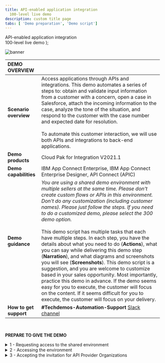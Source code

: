 ```yaml
---
title: API-enabled application integration
  100-level live demo
description: custom title page
tabs: [ 'Demo preparation', 'Demo script']
---
```


  <span>
    API-enabled application integration <br /> 100-level live demo
  </span>
);

![banner](./images/100-INT-API-enabled-Prep-GitHub-banner-short.jpg)

<span id="place1"></span>

| DEMO OVERVIEW | |
| :---         | :--- |
| **Scenario overview** | Access applications through APIs and integrations. This demo automates a series of steps to: obtain and validate input information from a customer with a concern, open a case in Salesforce, attach the incoming information to the case, analyze the tone of the situation, and respond to the customer with the case number and expected date for resolution.<br/><br/>To automate this customer interaction, we will use both APIs and integrations to back-end applications. |
| **Demo products** | Cloud Pak for Integration V2021.1 |
| **Demo capabilities** | IBM App Connect Enterprise, IBM App Connect Enterprise Designer, API Connect (APIC) |
| **Demo guidance** | *You are using a shared demo environment with multiple sellers at the same time. Please don't create custom flows or APIs in this environment. Don't do any customization (including customer names). Please just follow the steps. If you need to do a customized demo, please select the 300 demo option.*<br/><br/>This demo script has multiple tasks that each have multiple steps. In each step, you have the details about what you need to do (**Actions**), what you can say while delivering this demo step (**Narration**), and what diagrams and screenshots you will see (**Screenshots**). This demo script is a suggestion, and you are welcome to customize based in your sales opportunity. Most importantly, practice this demo in advance. If the demo seems easy for you to execute, the customer will focus on the content. If it seems difficult for you to execute, the customer will focus on your delivery. |
| **How to get support** | **#Techdemos-Automation-Support** <a href="https://ibm.enterprise.slack.com/app_redirect?channel=techdemos-automation-support" target="_blank" rel="noreferrer">Slack channel</a> |

<br/>

**PREPARE TO GIVE THE DEMO**

<details>

<summary>1 - Requesting access to the shared environment</summary>
<br/>

| **1.1** | **Accessing the Cloud Pak Outcomes collection** |
| :--- | :--- |
| **Actions** | Access the <a href="https://assetrepo.ibm.com/collection/cloud-pak-outcomes" target="_blank" rel="noreferrer">Cloud Pak Outcomes</a> collection on IBM Asset Repo and log in using your IBM credentials &nbsp; &nbsp; &nbsp; &nbsp; &nbsp; &nbsp; &nbsp; &nbsp; &nbsp; &nbsp; &nbsp; &nbsp; &nbsp; &nbsp; &nbsp; &nbsp; &nbsp; &nbsp; &nbsp; &nbsp; &nbsp; &nbsp; &nbsp; &nbsp; &nbsp; &nbsp; &nbsp; &nbsp; &nbsp; &nbsp; &nbsp; &nbsp; &nbsp; &nbsp; &nbsp; &nbsp; &nbsp; &nbsp; &nbsp; &nbsp; &nbsp; &nbsp; &nbsp; &nbsp; &nbsp; &nbsp; &nbsp; &nbsp; &nbsp; &nbsp; &nbsp; &nbsp; &nbsp; &nbsp; &nbsp; &nbsp; &nbsp; &nbsp; &nbsp; &nbsp; &nbsp; &nbsp; &nbsp; &nbsp; &nbsp; &nbsp; |

| **1.2** | **Reserve your OpenShift cluster** |
| :--- | :--- |
| **Actions** | On the Outcomes Environments, click on the **Environments** section (1) and select **Cloud Pak for Integration - Outcomes** (2) &nbsp; &nbsp; &nbsp; &nbsp; &nbsp; &nbsp; &nbsp; &nbsp; &nbsp; &nbsp; &nbsp; &nbsp;&nbsp; &nbsp; &nbsp; &nbsp; &nbsp; &nbsp; &nbsp; &nbsp; &nbsp; &nbsp; &nbsp; &nbsp; &nbsp; &nbsp; &nbsp; &nbsp; &nbsp; &nbsp; &nbsp; &nbsp; &nbsp; &nbsp; &nbsp; &nbsp; &nbsp; &nbsp; &nbsp; &nbsp; &nbsp; &nbsp; &nbsp; &nbsp; &nbsp; &nbsp; &nbsp; &nbsp; &nbsp; &nbsp; &nbsp; &nbsp; &nbsp; &nbsp; &nbsp; &nbsp; &nbsp; &nbsp; &nbsp; &nbsp; &nbsp; &nbsp; &nbsp; &nbsp; &nbsp; &nbsp; &nbsp; &nbsp; |
| **Screenshot** | <br/> ![](images/outcomes-cp4i.png) |

| **1.3** | **Defining the details of your ROKS reservation** |
| :--- | :--- |
| **Actions** | Select your *Reservation type*<br/><br/>Follow the **Create a reservation** form to define the details of your ROKS Reservation<br/><br/>After few seconds, your Cloud Pak for Integration Outcomes Demonstration is ready &nbsp; &nbsp; &nbsp; &nbsp; &nbsp; &nbsp; &nbsp; &nbsp; &nbsp; &nbsp; &nbsp; &nbsp; &nbsp; &nbsp; &nbsp; &nbsp; &nbsp; &nbsp; &nbsp; &nbsp; &nbsp; &nbsp; &nbsp; &nbsp; &nbsp; &nbsp; &nbsp; &nbsp; &nbsp; &nbsp; &nbsp; &nbsp; &nbsp; &nbsp; &nbsp; &nbsp; &nbsp; &nbsp; &nbsp; &nbsp; &nbsp; &nbsp; &nbsp; &nbsp; &nbsp; &nbsp; &nbsp; &nbsp; &nbsp; &nbsp; &nbsp; &nbsp; &nbsp; &nbsp; &nbsp; &nbsp; &nbsp; &nbsp; &nbsp; &nbsp; &nbsp; &nbsp; &nbsp; &nbsp; &nbsp; &nbsp; &nbsp; &nbsp; &nbsp; &nbsp; &nbsp; &nbsp; &nbsp; &nbsp; &nbsp; &nbsp; &nbsp; &nbsp; &nbsp; &nbsp; &nbsp; &nbsp; &nbsp; &nbsp; &nbsp; &nbsp; &nbsp; &nbsp; &nbsp; &nbsp; |
| **Screenshots** | <br/> ![](images/outcomes-reservation-type.png) <br/> ![](images/outcomes-create-reservation.png) <br/> ![](images/outcomes-ready.png) |

<br/>

**[Go to top](#place1)**

</details>

<details>

<summary>2 - Accessing the environment</summary>
<br/>

| **1.1** | **Receive and review emails** |
| :--- | :--- |
| **Actions** | Check your email<br/><br/>You should have received two emails, one from IBM Cloud and the second one from APIC Administrator<br/><br/> Let's start with the IBM Cloud's email, and in the next section you will use the APIC Administrator's email<br/><br/>In this first email, you should have the Environment URL, login and password (**Note**: Take note of them, you will use them multiple times during the demo Open the **URL**. &nbsp; &nbsp; &nbsp; &nbsp; &nbsp; &nbsp; &nbsp; &nbsp; &nbsp; &nbsp; &nbsp; &nbsp; &nbsp; &nbsp; &nbsp; &nbsp; &nbsp; &nbsp; &nbsp; &nbsp; &nbsp; &nbsp; &nbsp; &nbsp; &nbsp; &nbsp; &nbsp; &nbsp; &nbsp; &nbsp; &nbsp; &nbsp; &nbsp; &nbsp; &nbsp; &nbsp; &nbsp; &nbsp; &nbsp; &nbsp; &nbsp; &nbsp; &nbsp; &nbsp; &nbsp; &nbsp; &nbsp; &nbsp; &nbsp; &nbsp; &nbsp; &nbsp; &nbsp; &nbsp; &nbsp; &nbsp; &nbsp; &nbsp; |
| **Screenshots** | <br/> ![](images/outcomes-email.png) |

| **1.2** | **Log in to Enterprise LDAP** |
| :--- | :--- |
| **Actions** | If necessary, accept the risks. On the *Log in* page, click on **Enterprise LDAP** link.<br/><br/>Log in, using the username and password that you received in your email &nbsp; &nbsp; &nbsp; &nbsp; &nbsp; &nbsp; &nbsp; &nbsp; &nbsp; &nbsp; &nbsp; &nbsp; &nbsp; &nbsp; &nbsp; &nbsp; &nbsp; &nbsp; &nbsp; &nbsp; &nbsp; &nbsp; &nbsp; &nbsp; &nbsp; &nbsp; &nbsp; &nbsp; &nbsp; &nbsp; &nbsp; &nbsp; &nbsp; &nbsp; &nbsp; &nbsp; &nbsp; &nbsp; &nbsp; &nbsp; &nbsp; &nbsp; &nbsp; &nbsp; &nbsp; &nbsp; &nbsp; &nbsp; &nbsp; &nbsp; &nbsp; &nbsp; &nbsp; &nbsp; &nbsp; &nbsp; &nbsp; &nbsp; &nbsp; &nbsp; &nbsp; &nbsp; &nbsp; &nbsp; &nbsp; &nbsp; &nbsp; &nbsp; &nbsp; &nbsp; &nbsp; &nbsp; &nbsp; &nbsp; &nbsp; &nbsp; &nbsp; &nbsp; &nbsp; &nbsp; &nbsp; &nbsp; &nbsp; &nbsp; &nbsp; &nbsp; &nbsp; &nbsp; &nbsp; &nbsp; &nbsp; &nbsp; &nbsp; &nbsp; &nbsp; &nbsp; &nbsp; &nbsp; |
| **Screenshot** | <br/> ![](images/outcomes-login.png)<br/><br/>![](images/outcomes-username.png) |

<br/>

**[Go to top](#place1)**

</details>

<details>

<summary>3 - Accepting the invitation for API Provider Organizations</summary>
<br/>

| **1.1** | **Access the demo API provider organization** |
| :--- | :---  |
| **Actions** | As part of the demo, you will need to access the Demo API Provider Organization in IBM API Connect. You should have received an email from APIC Administrator to join the demo organization. Open this email, and click the link to accept the invitation. &nbsp; &nbsp; &nbsp; &nbsp; &nbsp; &nbsp; &nbsp; &nbsp; &nbsp; &nbsp; &nbsp; &nbsp; &nbsp; &nbsp; &nbsp; &nbsp; |
| **Screenshot** | <br/> ![](images/api-org-invitation.png) |

| **1.2** | **Log in to present demo** |
| :--- | :--- |
| **Actions** | Select the **LDAP User Registry for Outcomes** authentication type<br/><br/>Log in using the username and password<br/><br/>Now you should see a **Registration completed successfully** screen. You are ready to present the demo! &nbsp; &nbsp; &nbsp; &nbsp; &nbsp; &nbsp; &nbsp; &nbsp; &nbsp; &nbsp; &nbsp; &nbsp; &nbsp; &nbsp; &nbsp; &nbsp; &nbsp; &nbsp; &nbsp; &nbsp; &nbsp; &nbsp; &nbsp; &nbsp; &nbsp; &nbsp; &nbsp; &nbsp; &nbsp; &nbsp; &nbsp; &nbsp; &nbsp; &nbsp; &nbsp; &nbsp; &nbsp; &nbsp; &nbsp; &nbsp; &nbsp; &nbsp; &nbsp; &nbsp; &nbsp; &nbsp; &nbsp; &nbsp; &nbsp; &nbsp; &nbsp; &nbsp; &nbsp; &nbsp; &nbsp; &nbsp; &nbsp; &nbsp; &nbsp; &nbsp; &nbsp; &nbsp; &nbsp; &nbsp; &nbsp; &nbsp; &nbsp; &nbsp; &nbsp; &nbsp; &nbsp; &nbsp; &nbsp; &nbsp; &nbsp; &nbsp; &nbsp; &nbsp; &nbsp; &nbsp; &nbsp; &nbsp; &nbsp; &nbsp; &nbsp; &nbsp; &nbsp; &nbsp; &nbsp; &nbsp; &nbsp; &nbsp; &nbsp; &nbsp; &nbsp; &nbsp; |
| **Screenshots** | <br/> ![](images/apic-ldap.png)<br/><br/>![](images/apic-login.png) <br/> ![](images/apic-registration.png) |

<br/>

**[Go to top](#place1)**

</details>
